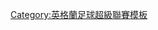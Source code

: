 {{Navbox
|name=英格兰足球超级联赛赛季最佳主教练
|title=[[英格兰足球超级联赛赛季最佳主教练]]
|state = {{{state|autocollapse}}}
|listclass=hlist
|nowrapitems=yes
|titlestyle = background:white;color:navy;border:1px solid navy
|list1 =
* 1993–94：[[亚历克斯·弗格森|-{zh:弗格森;zh-hans:弗格森;zh-hk:費格遜;zh-tw:佛格森;}-]]
* 1994–95：[[肯尼·达格利什|-{zh-hans:达格利什;zh-hk:杜格利殊;zh-tw:達格利許}-]]
* 1995–96：[[亚历克斯·弗格森|-{zh:弗格森;zh-hans:弗格森;zh-hk:費格遜;zh-tw:佛格森;}-]]
* 1996–97：[[亚历克斯·弗格森|-{zh:弗格森;zh-hans:弗格森;zh-hk:費格遜;zh-tw:佛格森;}-]]
* 1997–98：[[阿尔塞纳·温格|-{zh-hans:温格;zh-hk:雲加;zh-tw:溫格;zh-mo:雲格;}-]]
* 1998–99：[[亚历克斯·弗格森|-{zh:弗格森;zh-hans:弗格森;zh-hk:費格遜;zh-tw:佛格森;}-]]
* 1999–2000：[[亚历克斯·弗格森|-{zh:弗格森;zh-hans:弗格森;zh-hk:費格遜;zh-tw:佛格森;}-]]
* 2000–01：{{link-en|乔治·伯利|George Burley|伯利}}
* 2001–02：[[阿尔塞纳·温格|-{zh-hans:温格;zh-hk:雲加;zh-tw:溫格;zh-mo:雲格;}-]]
* 2002–03：[[亚历克斯·弗格森|-{zh:弗格森;zh-hans:弗格森;zh-hk:費格遜;zh-tw:佛格森;}-]]
* 2003–04：[[阿尔塞纳·温格|-{zh-hans:温格;zh-hk:雲加;zh-tw:溫格;zh-mo:雲格;}-]]
* 2004–05：[[若泽·穆里尼奥|-{zh-cn:穆里尼奥; zh-tw:穆里尼奧; zh-hk:摩連奴;}-]]
* 2005–06：[[若泽·穆里尼奥|-{zh-cn:穆里尼奥; zh-tw:穆里尼奧; zh-hk:摩連奴;}-]]
* 2006–07：[[亚历克斯·弗格森|-{zh:弗格森;zh-hans:弗格森;zh-hk:費格遜;zh-tw:佛格森;}-]]
* 2007–08：[[亚历克斯·弗格森|-{zh:弗格森;zh-hans:弗格森;zh-hk:費格遜;zh-tw:佛格森;}-]]
* 2008–09：[[亚历克斯·弗格森|-{zh:弗格森;zh-hans:弗格森;zh-hk:費格遜;zh-tw:佛格森;}-]]
* 2009–10：[[哈里·雷德克纳普|-{zh-hans:雷德克纳普;zh-hk:列納;zh-tw:雷德克納普;}-]]
* 2010–11：[[亚历克斯·弗格森|-{zh:弗格森;zh-hans:弗格森;zh-hk:費格遜;zh-tw:佛格森;}-]]
* 2011–12：[[阿兰·帕杜|-{zh-hans:帕杜; zh-hk:柏祖;}-]]
* 2012–13：[[亚历克斯·弗格森|-{zh:弗格森;zh-hans:弗格森;zh-hk:費格遜;zh-tw:佛格森;}-]]
* 2013–14：[[東尼·佩利斯|-{zh-hans:帕利斯; zh-hk:佩利斯; zh-cn:普利斯;}-]]
* 2014–15：[[若泽·穆里尼奥|-{zh-cn:穆里尼奥; zh-tw:穆里尼奧; zh-hk:摩連奴;}-]]
* 2015–16：[[克劳迪奥·拉涅利|-{zh-hans:拉涅利;zh-hk:雲尼亞里;zh-tw:拉涅利;}-]]
* 2016–17：[[安東尼奧·孔蒂|-{zh-hans:孔蒂; zh-hk:干地;zh-tw:孔蒂;}-]]
* 2017–18：[[佩普·瓜迪奥拉|-{zh-hans:瓜迪奥拉; zh-tw:瓜迪歐拉; zh-hk:哥迪奧拿;}-]]
* 2018–19：[[佩普·瓜迪奥拉|-{zh-hans:瓜迪奥拉; zh-tw:瓜迪歐拉; zh-hk:哥迪奧拿;}-]]
* 2019–20：[[尤尔根·克洛普|-{zh-hans:克洛普;zh-hk:高普;zh-tw:克洛普;}-]]
* 2020–21：[[佩普·瓜迪奥拉|-{zh-hans:瓜迪奥拉; zh-tw:瓜迪歐拉; zh-hk:哥迪奧拿;}-]]
* 2021–22：[[尤尔根·克洛普|-{zh-hans:克洛普;zh-hk:高普;zh-tw:克洛普;}-]]
}}<noinclude> 
{{collapsible option}}
[[Category:英格蘭足球超級聯賽模板]]
</noinclude>